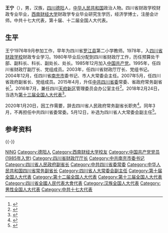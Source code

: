 {{Otheruses|王宁}}
{{Infobox person
| image       = [[File:Wang_Ning_Vienna_June_2017_(34874640690).jpg|200px]]
| name        = 王宁
| birth_date  = {{birth year and age|1959|7}}
| ancestor    = [[四川|四川]][[德阳|德阳]]
| birth_place = {{CHN}}[[四川省|四川省]][[德陽縣|德陽縣]]
| nationality = {{PRC}}
| title       = [[全国人大代表|全国人大代表]]
| ethnicity   = [[汉族|汉族]]
| gender      = 男
| party       = {{CPC}}
}}
'''王宁'''（{{bd|1959年|7月|catIdx=W王}}），男，汉族，[[四川|四川]][[德阳|德阳]]人，[[中华人民共和国|中华人民共和国]]政治人物。四川省财政学校财政专业毕业，[[西南财经大学|西南财经大学]]财政学专业毕业研究生学历，经济学博士，注册会计师。中共十七大代表，第十届、十二届全国人大代表。

== 生平 ==
王宁1976年9月参加工作，早年为四川省[[罗江县|罗江县]]第二小学教师。1978年，入[[四川省财政学校|四川省财政学校]]财政专业学习。1980年毕业后分配到四川省财政厅工作，历任预算处干部、副科长、科长、副处长、处长。1985年12月加入[[中国共产党|中国共产党]]。1995年，任四川省财政厅副厅长、党组成员。2003年，任四川省财政厅厅长、党组书记。2004年12月，任四川省[[南充市|南充市]]委书记、市人大常委会主任。2007年5月，任四川省政府副省长、党组成员。2015年4月，升任[[中共四川省委|中共四川省委]]常委、省政府常务副省长<ref>{{cite web|url=http://news.ifeng.com/a/20150502/43678632_0.shtml|publisher=凤凰网|accessdate=2015-05-02|title=王宁任四川省常务副省长 上月晋升省委常委|archive-date=2015-07-22|archive-url=https://web.archive.org/web/20150722001042/http://news.ifeng.com/a/20150502/43678632_0.shtml|dead-url=no}}</ref>。2016年7月，兼任四川[[天府新区|天府新区]]管理委员会办公室主任<ref>{{cite news|title=四川副省长王宁兼任天府新区管委会办公室主任，甘霖不再兼任|url=http://www.thepaper.cn/newsDetail_forward_1494754|accessdate=2016-07-06|newspaper=澎湃新闻|archive-date=2016-07-08|archive-url=https://web.archive.org/web/20160708094731/http://www.thepaper.cn/newsDetail_forward_1494754|dead-url=no}}</ref>。2018年2月24日，当选为[[第十三届全国人大代表|第十三届全国人大代表]]<ref>{{Cite web|title=（受权发布）中华人民共和国第十三届全国人民代表大会代表名单-中新网|url=http://www.chinanews.com/gn/2018/02-25/8453959.shtml|accessdate=2021-02-13|work=中新网|archive-date=2018-02-27|archive-url=https://web.archive.org/web/20180227031724/http://www.chinanews.com/gn/2018/02-25/8453959.shtml|dead-url=no}}</ref>。

2020年1月20日，因工作需要，辞去四川省人民政府常务副省长职务<ref>{{cite web|url=http://www.chinanews.com/gn/2020/01-20/9065389.shtml|publisher=中国新闻网|accessdate=2020-01-20|title=王宁、王一宏辞去四川省副省长职务|archive-date=2020-01-21|archive-url=https://web.archive.org/web/20200121134123/http://www.chinanews.com/gn/2020/01-20/9065389.shtml|dead-url=no}}</ref>。同年3月，不再担任中共四川省委常委。5月12日，补选为四川省人大常委会副主任<ref>{{cite web |title=王宁、王铭晖当选为四川省人大常委会副主任 |url=http://news.sina.com.cn/c/2020-05-12/doc-iircuyvi2703418.shtml |website=新浪 |accessdate=2020-05-12 |date=2020-05-12}}</ref>。

== 参考资料 ==
{{reflist}}

{{-}}
{{start box}}
{{s-gov|prc}}
{{s-before|[[钟勉|钟 勉]]}}
{{s-title|[[四川省人民政府|四川省人民政府]]常务副省长|2015年4月－2020年1月}}
{{s-after|[[罗文_(1964年)|罗文]]}}
{{s-before|？}}
{{s-title|[[四川省财政厅|四川省财政厅]]厅长|2003年1月－2004年12月}}
{{s-after|[[泽巴足|泽巴足]]}}
{{s-ppo|cpc}}
{{s-before|[[黄顺福|黄顺福]]}}
{{s-title|[[中国共产党南充市委员会|中国共产党南充市委员会]]书记|2004年12月－2007年5月}}
{{s-after|[[刘宏建|刘宏建]]}}
{{end box}}
{{四川省领导人}}

{{Authority control}}

{{DEFAULTSORT:Wang王}}
[[Category:王姓|NING]]
[[Category:德阳人|Category:德阳人]]
[[Category:西南财经大学校友|Category:西南财经大学校友]]
[[Category:中国共产党党员_(1985年入党)|Category:中国共产党党员 (1985年入党)]]
[[Category:四川省财政厅厅长|Category:四川省财政厅厅长]]
[[Category:中共南充市委书记|Category:中共南充市委书记]]
[[Category:四川省人民政府副省长|Category:四川省人民政府副省长]]
[[Category:中共四川省委常委|Category:中共四川省委常委]]
[[Category:中华人民共和国四川省常务副省长|Category:中华人民共和国四川省常务副省长]]
[[Category:四川省人大常委会副主任|Category:四川省人大常委会副主任]]
[[Category:第十届全国人大代表|Category:第十届全国人大代表]]
[[Category:第十二届全国人大代表|Category:第十二届全国人大代表]]
[[Category:第十三届全国人大代表|Category:第十三届全国人大代表]]
[[Category:四川省全國人民代表大會代表|Category:四川省全國人民代表大會代表]]
[[Category:汉族全国人大代表|Category:汉族全国人大代表]]
[[Category:男性全国人大代表|Category:男性全国人大代表]]
[[Category:中共十七大代表|Category:中共十七大代表]]